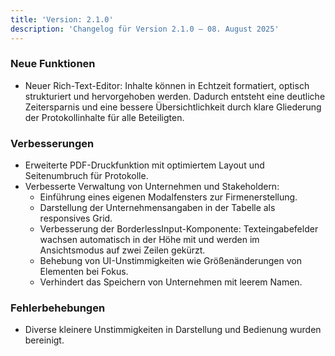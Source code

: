 ```yaml
---
title: 'Version: 2.1.0'
description: 'Changelog für Version 2.1.0 – 08. August 2025'
---
```


### Neue Funktionen

- Neuer Rich-Text-Editor: Inhalte können in Echtzeit formatiert, optisch strukturiert und hervorgehoben werden. Dadurch entsteht eine deutliche Zeitersparnis und eine bessere Übersichtlichkeit durch klare Gliederung der Protokollinhalte für alle Beteiligten.

### Verbesserungen

- Erweiterte PDF-Druckfunktion mit optimiertem Layout und Seitenumbruch für Protokolle.
- Verbesserte Verwaltung von Unternehmen und Stakeholdern:
  - Einführung eines eigenen Modalfensters zur Firmenerstellung.
  - Darstellung der Unternehmensangaben in der Tabelle als responsives Grid.
  - Verbesserung der BorderlessInput-Komponente: Texteingabefelder wachsen automatisch in der Höhe mit und werden im Ansichtsmodus auf zwei Zeilen gekürzt.
  - Behebung von UI-Unstimmigkeiten wie Größenänderungen von Elementen bei Fokus.
  - Verhindert das Speichern von Unternehmen mit leerem Namen.

### Fehlerbehebungen

- Diverse kleinere Unstimmigkeiten in Darstellung und Bedienung wurden bereinigt.

